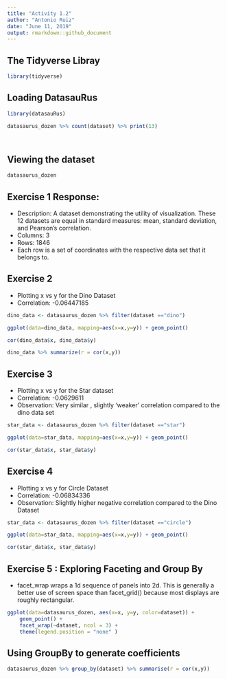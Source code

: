 ---
title: "Activity 1.2"
author: "Antonio Ruiz"
date: "June 11, 2019"
output: rmarkdown::github_document
---


## The Tidyverse Libray
```{r}
library(tidyverse)

```

## Loading DatasauRus


```{r}
library(datasauRus)

datasaurus_dozen %>% count(dataset) %>% print(13)




```

## Viewing the dataset
```{r}

datasaurus_dozen

```
## Exercise 1 Response:
* Description: A dataset demonstrating the utility of visualization. These 12 datasets are equal in standard measures: mean, standard deviation, and Pearson's correlation. 
* Columns: 3
* Rows: 1846
* Each row is a set of coordinates with the respective data set that it belongs to.


## Exercise 2
* Plotting x vs y for the Dino Dataset
* Correlation: -0.06447185
```{r}

dino_data <- datasaurus_dozen %>% filter(dataset =="dino")

ggplot(data=dino_data, mapping=aes(x=x,y=y)) + geom_point()

cor(dino_data$x, dino_data$y)
```


```{r}
dino_data %>% summarize(r = cor(x,y))
```





## Exercise 3
* Plotting x vs y for the Star dataset
* Correlation:  -0.0629611
* Observation: Very similar , slightly 'weaker' correlation compared to the dino data set
```{r}
star_data <- datasaurus_dozen %>% filter(dataset =="star")

ggplot(data=star_data, mapping=aes(x=x,y=y)) + geom_point()

cor(star_data$x, star_data$y)
```




## Exercise 4
* Plotting x vs y for Circle Dataset
* Correlation: -0.06834336
* Observation: Slightly higher negative correlation compared to the Dino Dataset
```{r}
star_data <- datasaurus_dozen %>% filter(dataset =="circle")

ggplot(data=star_data, mapping=aes(x=x,y=y)) + geom_point()

cor(star_data$x, star_data$y)
```


## Exercise 5 : Exploring Faceting and Group By
  *  facet_wrap wraps a 1d sequence of panels into 2d. This is generally a better use of screen space than facet_grid() because most displays are roughly rectangular.
  
  
```{r}
ggplot(data=datasaurus_dozen, aes(x=x, y=y, color=dataset)) +
    geom_point() +
    facet_wrap(~dataset, ncol = 3) + 
    theme(legend.position = "none" )

```

## Using GroupBy to generate coefficients
```{r}
datasaurus_dozen %>% group_by(dataset) %>% summarise(r = cor(x,y))
  

```


